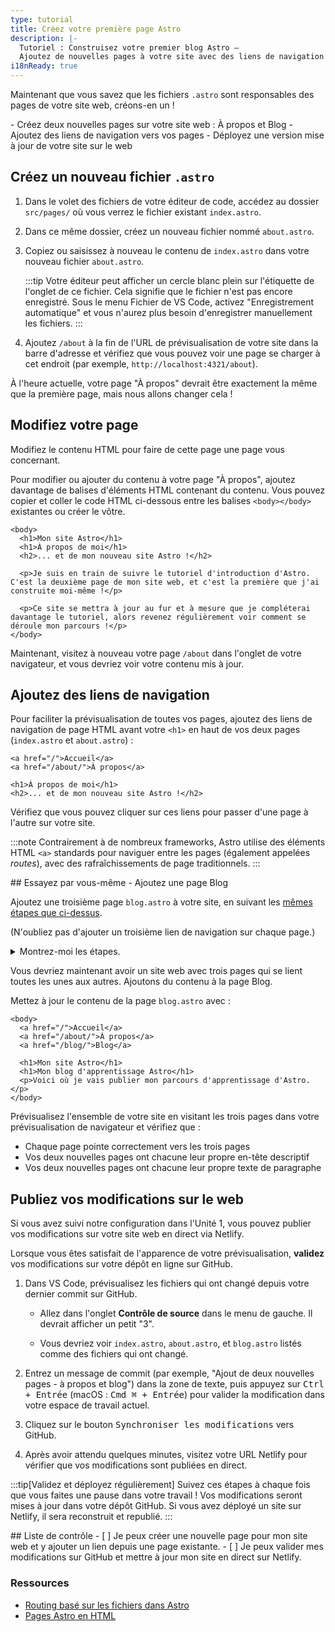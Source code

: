 ```yaml
---
type: tutorial
title: Créez votre première page Astro
description: |-
  Tutoriel : Construisez votre premier blog Astro —
  Ajoutez de nouvelles pages à votre site avec des liens de navigation entre elles
i18nReady: true
---
```



Maintenant que vous savez que les fichiers `.astro` sont responsables des pages de votre site web, créons-en un !

<PreCheck>
  - Créez deux nouvelles pages sur votre site web : À propos et Blog
  - Ajoutez des liens de navigation vers vos pages
  - Déployez une version mise à jour de votre site sur le web
</PreCheck>

## Créez un nouveau fichier `.astro`

1. Dans le volet des fichiers de votre éditeur de code, accédez au dossier `src/pages/` où vous verrez le fichier existant `index.astro`.

2. Dans ce même dossier, créez un nouveau fichier nommé `about.astro`.

3. Copiez ou saisissez à nouveau le contenu de `index.astro` dans votre nouveau fichier `about.astro`.

    :::tip
    Votre éditeur peut afficher un cercle blanc plein sur l'étiquette de l'onglet de ce fichier. Cela signifie que le fichier n'est pas encore enregistré. Sous le menu Fichier de VS Code, activez "Enregistrement automatique" et vous n'aurez plus besoin d'enregistrer manuellement les fichiers.
    :::

4. Ajoutez `/about` à la fin de l'URL de prévisualisation de votre site dans la barre d'adresse et vérifiez que vous pouvez voir une page se charger à cet endroit (par exemple, `http://localhost:4321/about`).

À l'heure actuelle, votre page "À propos" devrait être exactement la même que la première page, mais nous allons changer cela !

## Modifiez votre page

Modifiez le contenu HTML pour faire de cette page une page vous concernant.

Pour modifier ou ajouter du contenu à votre page "À propos", ajoutez davantage de balises d'éléments HTML contenant du contenu. Vous pouvez copier et coller le code HTML ci-dessous entre les balises `<body></body>` existantes ou créer le vôtre.

```astro title="src/pages/about.astro" ins={3-8} del={2}
<body>
  <h1>Mon site Astro</h1>
  <h1>À propos de moi</h1>
  <h2>... et de mon nouveau site Astro !</h2>

  <p>Je suis en train de suivre le tutoriel d'introduction d'Astro. C'est la deuxième page de mon site web, et c'est la première que j'ai construite moi-même !</p>

  <p>Ce site se mettra à jour au fur et à mesure que je compléterai davantage le tutoriel, alors revenez régulièrement voir comment se déroule mon parcours !</p>
</body>
```

Maintenant, visitez à nouveau votre page `/about` dans l'onglet de votre navigateur, et vous devriez voir votre contenu mis à jour.

## Ajoutez des liens de navigation

Pour faciliter la prévisualisation de toutes vos pages, ajoutez des liens de navigation de page HTML avant votre `<h1>` en haut de vos deux pages (`index.astro` et `about.astro`) :

```astro title="src/pages/about.astro" ins={1-2}
<a href="/">Accueil</a>
<a href="/about/">À propos</a>

<h1>À propos de moi</h1>
<h2>... et de mon nouveau site Astro !</h2>
```

Vérifiez que vous pouvez cliquer sur ces liens pour passer d'une page à l'autre sur votre site.

:::note
Contrairement à de nombreux frameworks, Astro utilise des éléments HTML `<a>` standards pour naviguer entre les pages (également appelées _routes_), avec des rafraîchissements de page traditionnels.
:::

<Box icon="puzzle-piece">
## Essayez par vous-même - Ajoutez une page Blog

Ajoutez une troisième page `blog.astro` à votre site, en suivant les [mêmes étapes que ci-dessus](#créez-un-nouveau-fichier-astro).

(N'oubliez pas d'ajouter un troisième lien de navigation sur chaque page.)

<details>
<summary>Montrez-moi les étapes.</summary>
1. Créez un nouveau fichier à `src/pages/blog.astro`.
2. Copiez l'intégralité du contenu de `index.astro` et collez-le dans `blog.astro`.
3. [Ajoutez un troisième lien de navigation](#ajoutez-des-liens-de-navigation) en haut de chaque page :

```astro title="src/pages/index.astro" ins={4}
<body>
  <a href="/">Accueil</a>
  <a href="/about/">À propos</a>
  <a href="/blog/">Blog</a>

  <h1>Mon site Astro</h1>
</body>
```
</details>
</Box>

Vous devriez maintenant avoir un site web avec trois pages qui se lient toutes les unes aux autres. Ajoutons du contenu à la page Blog.

Mettez à jour le contenu de la page `blog.astro` avec :

```astro astro title="src/pages/blog.astro" ins={7-8} del={6}
<body>
  <a href="/">Accueil</a>
  <a href="/about/">À propos</a>
  <a href="/blog/">Blog</a>

  <h1>Mon site Astro</h1>
  <h1>Mon blog d'apprentissage Astro</h1>
  <p>Voici où je vais publier mon parcours d'apprentissage d'Astro.</p>
</body>
```

Prévisualisez l'ensemble de votre site en visitant les trois pages dans votre prévisualisation de navigateur et vérifiez que :
- Chaque page pointe correctement vers les trois pages
- Vos deux nouvelles pages ont chacune leur propre en-tête descriptif 
- Vos deux nouvelles pages ont chacune leur propre texte de paragraphe

## Publiez vos modifications sur le web
Si vous avez suivi notre configuration dans l'Unité 1, vous pouvez publier vos modifications sur votre site web en direct via Netlify.

Lorsque vous êtes satisfait de l'apparence de votre prévisualisation, **validez** vos modifications sur votre dépôt en ligne sur GitHub. 

1. Dans VS Code, prévisualisez les fichiers qui ont changé depuis votre dernier commit sur GitHub. 

    - Allez dans l'onglet **Contrôle de source** dans le menu de gauche. Il devrait afficher un petit "3".

    - Vous devriez voir `index.astro`, `about.astro`, et `blog.astro` listés comme des fichiers qui ont changé.


2. Entrez un message de commit (par exemple, "Ajout de deux nouvelles pages - à propos et blog") dans la zone de texte, puis appuyez sur <kbd>Ctrl + Entrée</kbd> (macOS : <kbd>Cmd ⌘ + Entrée</kbd>) pour valider la modification dans votre espace de travail actuel.

3. Cliquez sur le bouton <kbd>Synchroniser les modifications</kbd> vers GitHub.

4. Après avoir attendu quelques minutes, visitez votre URL Netlify pour vérifier que vos modifications sont publiées en direct.

:::tip[Validez et déployez régulièrement]
Suivez ces étapes à chaque fois que vous faites une pause dans votre travail ! Vos modifications seront mises à jour dans votre dépôt GitHub. Si vous avez déployé un site sur Netlify, il sera reconstruit et republié.
:::


<Box icon="check-list">
## Liste de contrôle

<Checklist>
- [ ] Je peux créer une nouvelle page pour mon site web et y ajouter un lien depuis une page existante.
- [ ] Je peux valider mes modifications sur GitHub et mettre à jour mon site en direct sur Netlify.
</Checklist>
</Box>

### Ressources

- [Routing basé sur les fichiers dans Astro](/fr/basics/astro-pages/#routage-basé-sur-les-fichiers)
- [Pages Astro en HTML](/fr/basics/astro-pages/#pages-astro)
